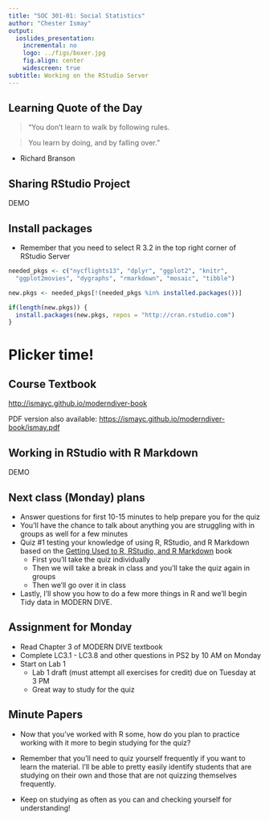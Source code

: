 ```yaml
---
title: "SOC 301-01: Social Statistics"
author: "Chester Ismay"
output:
  ioslides_presentation:
    incremental: no
    logo: ../figs/boxer.jpg
    fig.align: center
    widescreen: true
subtitle: Working on the RStudio Server
---
```



## Learning Quote of the Day {.flexbox .vcenter}

> "You don't learn to walk by following rules. 

> You learn by doing, and by falling over." 

- Richard Branson

## Sharing RStudio Project

DEMO

## Install packages

- Remember that you need to select R 3.2 in the top right corner of RStudio Server

```r
needed_pkgs <- c("nycflights13", "dplyr", "ggplot2", "knitr", 
  "ggplot2movies", "dygraphs", "rmarkdown", "mosaic", "tibble")

new.pkgs <- needed_pkgs[!(needed_pkgs %in% installed.packages())]

if(length(new.pkgs)) {
  install.packages(new.pkgs, repos = "http://cran.rstudio.com")
}
```

# Plicker time!

## Course Textbook

<http://ismayc.github.io/moderndiver-book>

PDF version also available: <https://ismayc.github.io/moderndiver-book/ismay.pdf>

## Working in RStudio with R Markdown

DEMO

## Next class (Monday) plans

- Answer questions for first 10-15 minutes to help prepare you for the quiz
- You'll have the chance to talk about anything you are struggling with in groups as well for a few minutes
- Quiz #1 testing your knowledge of using R, RStudio, and R Markdown based on the
[Getting Used to R, RStudio, and R Markdown](http://ismayc.github.io/rbasics-book) book
    - First you'll take the quiz individually
    - Then we will take a break in class and you'll take the quiz again in groups
    - Then we'll go over it in class
- Lastly, I'll show you how to do a few more things in R and we'll begin Tidy data in MODERN DIVE.

## Assignment for Monday

- Read Chapter 3 of MODERN DIVE textbook
- Complete LC3.1 - LC3.8 and other questions in PS2 by 10 AM on Monday
- Start on Lab 1
    - Lab 1 draft (must attempt all exercises for credit) due on Tuesday at 3 PM
    - Great way to study for the quiz

## Minute Papers

- Now that you've worked with R some, how do you plan to practice working with it more to begin studying for the quiz?

- Remember that you'll need to quiz yourself frequently if you want to learn the material.  I'll be able to pretty easily identify students that are studying on their own and those that are not quizzing themselves frequently.  

- Keep on studying as often as you can and checking yourself for understanding!


